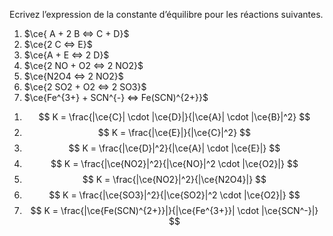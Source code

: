 ::: {.Exercise data-latex=""}

Ecrivez l'expression de la constante d'équilibre pour les réactions suivantes.


1. $\ce{ A + 2 B <=> C + D}$
\vspace{\stretch{1}}
2. $\ce{2 C <=> E}$
\vspace{\stretch{1}}
3. $\ce{A + E <=> 2 D}$
\vspace{\stretch{1}}
4. $\ce{2 NO + O2 <=> 2 NO2}$
\vspace{\stretch{1}}
5. $\ce{N2O4 <=> 2 NO2}$
\vspace{\stretch{1}}
6. $\ce{2 SO2 + O2 <=> 2 SO3}$
\vspace{\stretch{1}}
7. $\ce{Fe^{3+} + SCN^{-} <=> Fe(SCN)^{2+}}$
\vspace{\stretch{1}}

:::

::: {.Answer data-latex=""}

1. $$ K = \frac{|\ce{C}| \cdot |\ce{D}|}{|\ce{A}| \cdot |\ce{B}|^2} $$
2. $$ K = \frac{|\ce{E}|}{|\ce{C}|^2} $$
3. $$ K = \frac{|\ce{D}|^2}{|\ce{A}| \cdot |\ce{E}|} $$
4. $$ K = \frac{|\ce{NO2}|^2}{|\ce{NO}|^2 \cdot |\ce{O2}|} $$
5. $$ K = \frac{|\ce{NO2}|^2}{|\ce{N2O4}|} $$
6. $$ K = \frac{|\ce{SO3}|^2}{|\ce{SO2}|^2 \cdot |\ce{O2}|} $$
7. $$ K = \frac{|\ce{Fe(SCN)^{2+}}|}{|\ce{Fe^{3+}}| \cdot |\ce{SCN^-}|} $$

:::
